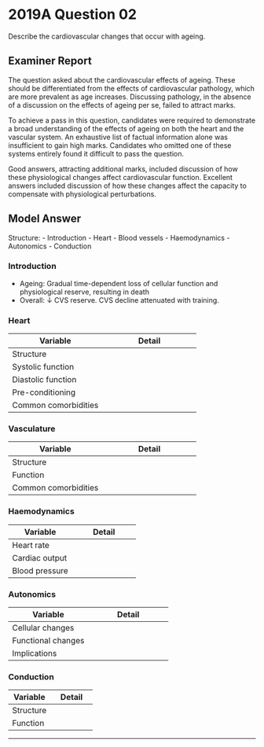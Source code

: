 # 2019A Question 02 

Describe the cardiovascular changes that occur with ageing.


## Examiner Report

The question asked about the cardiovascular effects of ageing. These should be differentiated from the effects of cardiovascular pathology, which are more prevalent as age increases. Discussing pathology, in the absence of a discussion on the effects of ageing per se, failed to attract marks.

To achieve a pass in this question, candidates were required to demonstrate a broad understanding of the effects of ageing on both the heart and the vascular system. An exhaustive list of factual information alone was insufficient to gain high marks. Candidates who omitted one of these systems entirely found it difficult to pass the question.


Good answers, attracting additional marks, included discussion of how these physiological changes affect cardiovascular function. Excellent answers included discussion of how these changes affect the capacity to compensate with physiological perturbations.

## Model Answer

Structure:
- Introduction
- Heart
- Blood vessels
- Haemodynamics
- Autonomics
- Conduction

### Introduction

- Ageing: Gradual time-dependent loss of cellular function and physiological reserve, resulting in death
- Overall: ↓ CVS reserve. CVS decline attenuated with training.

### Heart


|Variable|Detail|
| -- | -- |
|Structure|<p>- Concentric LV hypertrophy</p><p>&emsp;- (Stiff aorta = ↑ LV afterload)</p><p>&emsp;- ↑ Force of contraction</p><p>&emsp;- ↓ Compliance</p><p>&emsp;- ↑ LVEDP</p><p>- Hypoplasia</p><p>&emsp;- Apoptosis and necrosis</p><p>&emsp;- ↓ Force of contraction</p>|
|Systolic function|<p>- Less common; LVH offsets hypoplasia</p><p>- But ↑ energy required due to ↑ afterload</p>|
|Diastolic function|<p>- Very common</p><p>- LVH → ↓ Compliance → ↑ Filling pressure required</p><p>→ Poor tolerance of hypovolaemia, PPV</p><p>→ More dependent upon atrial kick (↑ risk AF)</p>|
|Pre-conditioning|<p>- Mechanism: Activation of sarcolemmal and mitochondrial K^+^-ATP channels → Hyperpolarisation → ↓ ICF [Ca^2+^]</p><p>- Attenuated with ageing</p>|
|Common comorbidities|<p>- Ischaemic heart disease</p><p>&emsp;- Poor tolerance of tachycardia e.g. Laryngoscopy, extubation</p><p>- Cardiomyopathies:</p><p>&emsp;- Poor tolerance of ↓ inotropes e.g. Propofol</p><p>- Valvular pathology</p><p>&emsp;- Poor tolerance of vasodilators e.g. Propofol</p><p>- Arrhythmias</p>|

### Vasculature


|Variable|Detail|
| -- | -- |
|Structure|<p>- Atherosclerosis</p><p>- Intima thickened, fibrotic</p><p>- Media thickened, less elastin</p><p>- Vessels dilated, elongated, tortuous</p>|
|Function|<p>- Impaired NO release</p><p>- Impaired relaxation / autoregulation</p><p>- ↑ SVR</p><p>- ↑ PVR and ↑ heterogeneity of perfusion</p>|
|Common comorbidities|<p>- Atherosclerosis: Build-up of fat, cholesterol, calcium in vessel walls</p><p>- Aneurysms: Due to dilatation, ↑ tension (LaPlace’s law)</p>|

### Haemodynamics


|Variable|Detail|
| -- | -- |
|Heart rate|<p>- ↓ Resting HR</p><p>- ↓ Max HR = 220 – (age x 0.7)</p>|
|Cardiac output|<p>- At rest: Variable ↓ </p><p>&emsp;- Remains proportional to lean mass</p><p>&emsp;- Attenuated if fit</p><p>- In exercise: ↓ 20%</p><p>&emsp;- Multifactorial</p><p>&emsp;- Poor tolerance of stress, SIRS, major surgery</p>|
|Blood pressure|<p>- ↑ Systolic BP, ↓ diastolic BP, ↑ pulse pressure</p><p>&emsp;- ↓ Elastin, ↓ compliance, ↓ Windkessel effect</p><p>- ↑ Pulse wave velocity</p><p>&emsp;- ↓ Aortic-radial delay</p><p>&emsp;- May contribute to ↑ afterload</p>|

### Autonomics


|Variable|Detail|
| -- | -- |
|Cellular changes|<p>- ↓ β~1~ adrenoceptors</p><p>- ↓ Post-adrenoceptor signaling</p><p>- ↓ Catecholamine re-uptake</p><p>- ↑ Circulating [noradrenaline]</p>|
|Functional changes|<p>- ↓ HR, contractility reserve</p><p>- ↓ Ability to vasoconstrict/-dilate</p><p>- ↓ Baroreceptor response, and delayed</p>|
|Implications|<p>- ↓ Tolerance of Valsalva, PPV, hypovolaemia</p>|

### Conduction


|Variable|Detail|
| -- | -- |
|Structure|<p>- Fatty and fibrous infiltration of SA node, AV node, bundle branches</p><p>- ↓ Pacemaker cells in SA and AV nodes (50% age 20, 10% age 75)</p>|
|Function|<p>- Risk of sick sinus syndrome, AV block</p><p>- Risk of AF due to LA enlargement</p>|


--- 

